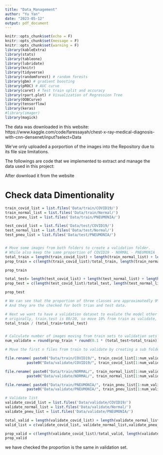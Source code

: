 ```yaml
---
title: "Data_Management"
author: "Yu Yan"
date: "2023-05-12"
output: pdf_document
---
```



```r
knitr::opts_chunk$set(echo = F)
knitr::opts_chunk$set(message = F)
knitr::opts_chunk$set(warning = F)
library(kableExtra)
library(stats)
library(tableone)
library(lubridate)
library(knitr)
library(tidyverse)
library(randomForest) # random forests
library(gbm) # gradient boosting
library(pROC) # AUC curve
library(caret) # Test train split and accuracy
library(rpart.plot) # Visualization of Regression Tree 
library(OOBCurve)
library(tensorflow)
library(keras)
#library(imager)
library(magick)
```


The data was downloaded in this website:
https://www.kaggle.com/code/faressayah/chest-x-ray-medical-diagnosis-with-cnn-densenet/input?select=Data

We've only uploaded a porportion of the images into the Repository due to its file size limitations. 

The followings are code that we implemented to extract and manage the data used in this project:

After download it from the website

# Check data Dimentionality 
```r
train_covid_list = list.files('Data/train/COVID19/')
train_normal_list = list.files('Data/train/Normal/')
train_pneu_list = list.files('Data/train/PNEUMONIA/')

test_covid_list = list.files('Data/test/COVID19/')
test_normal_list = list.files('Data/test/Normal/')
test_pneu_list = list.files('Data/test/PNEUMONIA/')


# Move some images from both folders to create a validation folder.
# While also keep the same proportion of COVID19 - NORMAL - PNEUMONIA
total_train = length(train_covid_list) + length(train_normal_list) + length(train_pneu_list)
prop_train = c(length(train_covid_list)/total_train, length(train_normal_list)/total_train, length(train_pneu_list)/total_train)

prop_train

total_test= length(test_covid_list) + length(test_normal_list) + length(test_pneu_list)
prop_test = c(length(test_covid_list)/total_test, length(test_normal_list)/total_test, length(test_pneu_list)/total_test)

prop_test

# We can see that the proportion of three classes are approximatedly 9% covid-19, 25% Normal and 66% PNEUMONIA,
# And they are the checked for both trian and test data.

# Next we want to have a validation dataset to evalute the model other than train and test data
# originally, train,test is 80/20, so move 10% from train as validate, and their final proportion would be 70,20,10
total_train / (total_train+total_test)


# Calculate number of images moving from train sets to validation sets while keeping the proportion of each category the same as to train and test sets.
num_validate = round(prop_train * round(0.1 * (total_test+total_train)))
```


```r
# Move the first n files from train to validate by creating a sub folder of validation in your dataset folder in advance

file.rename( paste0("Data/train/COVID19/", train_covid_list[1:num_validate[1]]),
          paste0("Data/validate/COVID19/", train_covid_list[1:num_validate[1]]) )

file.rename( paste0("Data/train/NORMAL/", train_normal_list[1:num_validate[2]]),
          paste0("Data/validate/NORMAL/", train_normal_list[1:num_validate[2]]) )

file.rename( paste0("Data/train/PNEUMONIA/", train_pneu_list[1:num_validate[3]]),
          paste0("Data/validate/PNEUMONIA/", train_pneu_list[1:num_validate[3]]) )

```


```r
# Validate list
validate_covid_list = list.files('Data/validate/COVID19/')
validate_normal_list = list.files('Data/validate/Normal/')
validate_pneu_list = list.files('Data/validate/PNEUMONIA/')

total_valid = length(validate_covid_list) + length(validate_normal_list) + length(validate_pneu_list)
valid_list = c(validate_covid_list, validate_normal_list,validate_pneu_list)

prop_valid = c(length(validate_covid_list)/total_valid, length(validate_normal_list)/total_valid, length(validate_pneu_list)/total_valid)
prop_valid 
```

we have checked the proportion is the same in validation set. 
